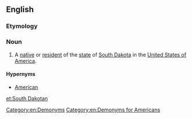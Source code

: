 ==English==

===Etymology===
{{suffix|South Dakota|an|lang=en}}

===Noun===
{{en-noun|head=[[South]] [[Dakotan]]}}

# A [[native]] or [[resident]] of the [[state]] of [[South Dakota]] in the [[United States of America]].

====Hypernyms====
* [[American]]

[[Category:en:Demonyms]]
[[Category:en:Demonyms for Americans]]

[[et:South Dakotan]]